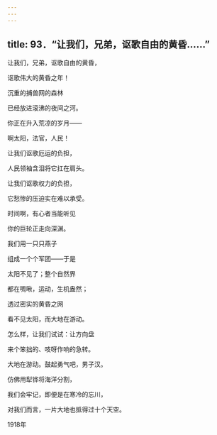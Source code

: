 ```yaml
---
---
---
```

title: 93．“让我们，兄弟，讴歌自由的黄昏……”
---




让我们，兄弟，讴歌自由的黄昏，

讴歌伟大的黄昏之年！

沉重的捕兽网的森林

已经放进滚沸的夜间之河。

你正在升入荒凉的岁月——

啊太阳，法官，人民！

让我们讴歌厄运的负担，

人民领袖含泪将它扛在肩头。

让我们讴歌权力的负担，

它愁惨的压迫实在难以承受。

时间啊，有心者当能听见

你的巨轮正走向深渊。

我们用一只只燕子

组成一个个军团——于是

太阳不见了；整个自然界

都在啁啾，运动，生机盎然；

透过密实的黄昏之网

看不见太阳，而大地在游动。

怎么样，让我们试试：让方向盘

来个笨拙的、吱呀作响的急转。

大地在游动。鼓起勇气吧，男子汉。

仿佛用犁铧将海洋分割，

我们会牢记，即便是在寒冷的忘川，

对我们而言，一片大地也抵得过十个天空。

1918年